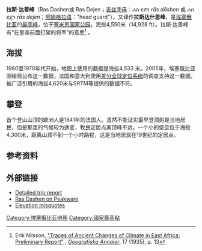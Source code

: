 {{Infobox mountain
| name = 拉斯·达善峰
| Photo = Dejen_misura_da_cima_W.jpg
| Caption = [[顶峰|顶峰]]地区
| Elevation = 4,550
| Prominence = 3,997
| map = Ethiopia
| map_caption = 
| label_position = right
| listing = [[List_of_countries_by_highest_point|Country high point]]<br />[[Ultra_prominent_peak|Ultra]]
| Location = {{flag|Ethiopia}}
| Range = [[塞米恩山|塞米恩山]]
| lat_d = 13 | lat_m = 14 | lat_s = 12 | lat_NS = N
| long_d = 38 | long_m = 22 | long_s = 21 | long_EW = E
| Coordinates = {{coord|13|14|12|N|38|22|21|E|type:mountain}}（SRTM）
| coordinates_ref = 
| first_ascent = 
| easiest_route = 
}}

'''拉斯·达善峰'''（Ras Dashen或 Ras Dejen；[[吉兹字母|吉兹字母]]：ራስ ደሸን ''rās dāshen'' 或 ራስ ደጀን ''rās dejen''；[[阿姆哈拉语|阿姆哈拉语]]："head guard"），又译作'''拉斯达什恩峰'''，是[[埃塞俄比亚|埃塞俄比亚]]的[[各国最高点列表|最高峰]]，位于[[塞米恩国家公园|塞米恩国家公园]]，海拔4,550米（14,928 ft）。拉斯·达善峰有“在皇帝前面打架的将军”的意思<ref name=Nilsson-13>Erik Nilsson, [http://www.jstor.org/stable/519950 "Traces of Ancient Changes of Climate in East Africa:  Preliminary Report"] {{Wayback|url=http://www.jstor.org/stable/519950 |date=20160602222144 }}, ''[[Geografiska_Annaler|Geografiska Annaler]]'', 17 (1935), p. 13</ref> 。

==海拔==
1960至1970年代开始，地图上使用的数据是海拔4,533 米。2005年，埃塞俄比亚测绘局公布这一数据，法国和意大利使用[[差分全球定位系统|差分全球定位系统]]的调查支持这一数据。被广泛引用的海拔4,620米与SRTM等提供的数据不符。

==攀登==
首个登山山顶的欧洲人是1841年的法国人。虽然不能证实最早登顶的是当地居民，但是那里的气候较为适宜，牧民定居点离顶峰不远。一个小的堡垒位于海拔4,300米，距离山顶不到一个小时路程，这是当地居民在19世纪的定居点。

== 参考资料 ==
{{reflist}}

==外部链接==
* [https://web.archive.org/web/20091028022914/http://geocities.com/Yosemite/1015/sim.htm Detailed trip report]
* [https://web.archive.org/web/20110514125331/http://www.peakware.com/peaks.html?pk=215 Ras Dashen on Peakware]
* [http://www.viewfinderpanoramas.org/elevmisquotes.html Elevation misquotes] {{Wayback|url=http://www.viewfinderpanoramas.org/elevmisquotes.html |date=20110709194006 }}

[[Category:埃塞俄比亚地理|Category:埃塞俄比亚地理]]
[[Category:國家最高點|Category:國家最高點]]